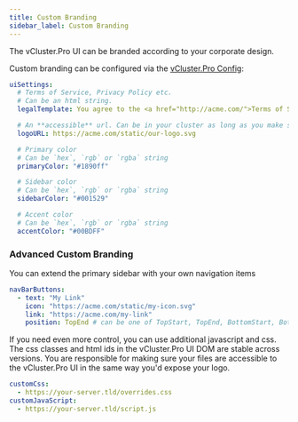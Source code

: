 ```yaml
---
title: Custom Branding
sidebar_label: Custom Branding
---
```


The vCluster.Pro UI can be branded according to your corporate design.

Custom branding can be configured via the [vCluster.Pro Config](../../api/resources/config.mdx):

```yaml
uiSettings:
  # Terms of Service, Privacy Policy etc.
  # Can be an html string.
  legalTemplate: You agree to the <a href="http://acme.com/">Terms of Service</a>

  # An **accessible** url. Can be in your cluster as long as you make sure the UI can find it
  logoURL: https://acme.com/static/our-logo.svg

  # Primary color
  # Can be `hex`, `rgb` or `rgba` string
  primaryColor: "#1890ff"

  # Sidebar color
  # Can be `hex`, `rgb` or `rgba` string
  sidebarColor: "#001529"

  # Accent color
  # Can be `hex`, `rgb` or `rgba` string
  accentColor: "#00BDFF"
```

### Advanced Custom Branding

You can extend the primary sidebar with your own navigation items

```yaml
navBarButtons:
  - text: "My Link"
    icon: "https://acme.com/static/my-icon.svg"
    link: "https://acme.com/my-link"
    position: TopEnd # can be one of TopStart, TopEnd, BottomStart, BottomEnd. Defaults to BottomEnd
```

If you need even more control, you can use additional javascript and css. The css classes and html ids in the vCluster.Pro UI DOM are stable across versions.
You are responsible for making sure your files are accessible to the vCluster.Pro UI in the same way you'd expose your logo.

```yaml
customCss:
  - https://your-server.tld/overrides.css
customJavaScript:
  - https://your-server.tld/script.js
```
